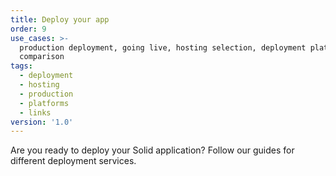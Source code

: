 ```yaml
---
title: Deploy your app
order: 9
use_cases: >-
  production deployment, going live, hosting selection, deployment platform
  comparison
tags:
  - deployment
  - hosting
  - production
  - platforms
  - links
version: '1.0'
---
```


Are you ready to deploy your Solid application? Follow our guides for different deployment services.

<div class="flex flex-col md:grid md:grid-cols-4 md:grid-rows-2  gap-3">

<ImageLinks
	title="Cloudflare"
	href="/guides/deployment-options/cloudflare"
	logo="cloudflare"
/>

<ImageLinks
	title="Firebase"
	href="/guides/deployment-options/firebase"
	logo="firebase"
/>

<ImageLinks
	title="AWS with Flightcontrol"
	href="/guides/deployment-options/aws-via-flightcontrol"
	logo="flightControl"
/>

<ImageLinks
	title="AWS with SST"
	href="/guides/deployment-options/aws-via-sst"
	logo="sst"
/>

<ImageLinks
	title="Netlify"
	href="/guides/deployment-options/netlify"
	logo="netlify"
/>
<ImageLinks
	title="Railway"
	href="/guides/deployment-options/railway"
	logo="railway"
/>

<ImageLinks
	title="Vercel"
	href="/guides/deployment-options/vercel"
	logo="vercel"
/>

<ImageLinks
	title="Stormkit"
	href="/guides/deployment-options/stormkit"
	logo="stormkit"
/>

<ImageLinks
	title="Zerops"
	href="/guides/deployment-options/zerops"
	logo="zerops"
/>
</div>
